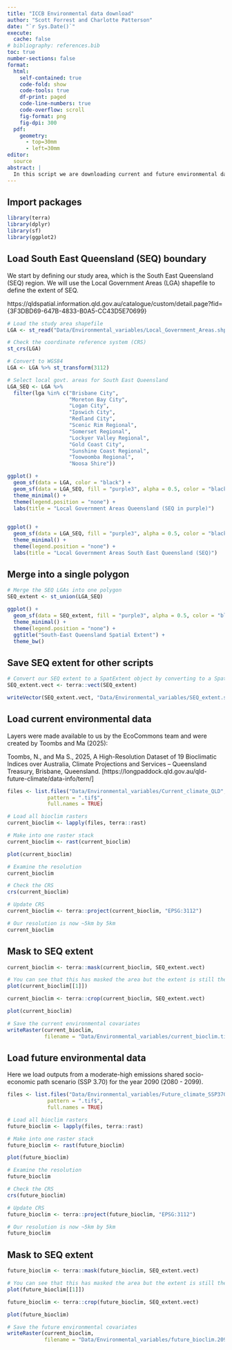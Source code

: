 ```yaml
---
title: "ICCB Environmental data download"
author: "Scott Forrest and Charlotte Patterson"
date: "`r Sys.Date()`"
execute: 
  cache: false
# bibliography: references.bib
toc: true
number-sections: false
format: 
  html:
    self-contained: true
    code-fold: show
    code-tools: true
    df-print: paged
    code-line-numbers: true
    code-overflow: scroll
    fig-format: png
    fig-dpi: 300
  pdf:
    geometry: 
      - top=30mm
      - left=30mm
editor:
  source
abstract: |
  In this script we are downloading current and future environmental data (as rasters) to use in species distribution models (SDMs) for koalas (Phascolarctos cinereus) in the South-East Queensland (SEQ) region. 
---
```


## Import packages

```r

library(terra)
library(dplyr)
library(sf)
library(ggplot2)

```

## Load South East Queensland (SEQ) boundary

We start by defining our study area, which is the South East Queensland (SEQ) region. We will use the Local Government Areas (LGA) shapefile to define the extent of SEQ.

https://qldspatial.information.qld.gov.au/catalogue/custom/detail.page?fid={3F3DBD69-647B-4833-B0A5-CC43D5E70699}

```r

# Load the study area shapefile
LGA <- st_read("Data/Environmental_variables/Local_Government_Areas.shp")

# Check the coordinate reference system (CRS)
st_crs(LGA)

# Convert to WGS84
LGA <- LGA %>% st_transform(3112)

# Select local govt. areas for South East Queensland
LGA_SEQ <- LGA %>% 
  filter(lga %in% c("Brisbane City", 
                    "Moreton Bay City", 
                    "Logan City", 
                    "Ipswich City", 
                    "Redland City", 
                    "Scenic Rim Regional", 
                    "Somerset Regional", 
                    "Lockyer Valley Regional", 
                    "Gold Coast City", 
                    "Sunshine Coast Regional", 
                    "Toowoomba Regional", 
                    "Noosa Shire"))

ggplot() +
  geom_sf(data = LGA, color = "black") +
  geom_sf(data = LGA_SEQ, fill = "purple3", alpha = 0.5, color = "black", size = 0.2) +
  theme_minimal() +
  theme(legend.position = "none") +
  labs(title = "Local Government Areas Queensland (SEQ in purple)")
  

ggplot() +
  geom_sf(data = LGA_SEQ, fill = "purple3", alpha = 0.5, color = "black", size = 0.2) +
  theme_minimal() +
  theme(legend.position = "none") +
  labs(title = "Local Government Areas South East Queensland (SEQ)")

```
## Merge into a single polygon

```r

# Merge the SEQ LGAs into one polygon
SEQ_extent <- st_union(LGA_SEQ)

ggplot() +
  geom_sf(data = SEQ_extent, fill = "purple3", alpha = 0.5, color = "black", size = 0.2) +
  theme_minimal() +
  theme(legend.position = "none") +
  ggtitle("South-East Queensland Spatial Extent") + 
  theme_bw() 

```
## Save SEQ extent for other scripts

```r

# Convert our SEQ extent to a SpatExtent object by converting to a SpatVector
SEQ_extent.vect <- terra::vect(SEQ_extent)

writeVector(SEQ_extent.vect, "Data/Environmental_variables/SEQ_extent.shp", overwrite = T)

```

## Load current environmental data

Layers were made available to us by the EcoCommons team and were created by Toombs and Ma (2025):

Toombs, N., and Ma S., 2025, A High-Resolution Dataset of 19 Bioclimatic Indices over Australia, Climate Projections and Services – Queensland Treasury, Brisbane, Queensland. [https://longpaddock.qld.gov.au/qld-future-climate/data-info/tern/]


```r

files <- list.files("Data/Environmental_variables/Current_climate_QLD", 
             pattern = ".tif$", 
             full.names = TRUE)

# Load all bioclim rasters
current_bioclim <- lapply(files, terra::rast) 

# Make into one raster stack
current_bioclim <- rast(current_bioclim)

plot(current_bioclim)

# Examine the resolution
current_bioclim

# Check the CRS
crs(current_bioclim)

# Update CRS 
current_bioclim <- terra::project(current_bioclim, "EPSG:3112")

# Our resolution is now ~5km by 5km
current_bioclim

```
## Mask to SEQ extent

```r

current_bioclim <- terra::mask(current_bioclim, SEQ_extent.vect)

# You can see that this has masked the area but the extent is still the same
plot(current_bioclim[[1]])

current_bioclim <- terra::crop(current_bioclim, SEQ_extent.vect)

plot(current_bioclim)

# Save the current environmental covariates
writeRaster(current_bioclim, 
            filename = "Data/Environmental_variables/current_bioclim.tif")

```
## Load future environmental data

Here we load outputs from a moderate-high emissions shared socio-economic path scenario (SSP 3.70) for the year 2090 (2080 - 2099).

```r

files <- list.files("Data/Environmental_variables/Future_climate_SSP370_2090", 
             pattern = ".tif$", 
             full.names = TRUE)

# Load all bioclim rasters
future_bioclim <- lapply(files, terra::rast) 

# Make into one raster stack
future_bioclim <- rast(future_bioclim)

plot(future_bioclim)

# Examine the resolution
future_bioclim

# Check the CRS
crs(future_bioclim)

# Update CRS 
future_bioclim <- terra::project(future_bioclim, "EPSG:3112")

# Our resolution is now ~5km by 5km
future_bioclim

```
## Mask to SEQ extent

```r

future_bioclim <- terra::mask(future_bioclim, SEQ_extent.vect)

# You can see that this has masked the area but the extent is still the same
plot(future_bioclim[[1]])

future_bioclim <- terra::crop(future_bioclim, SEQ_extent.vect)

plot(future_bioclim)

# Save the future environmental covariates
writeRaster(current_bioclim, 
            filename = "Data/Environmental_variables/future_bioclim.2090.SSP370.tif")

```
